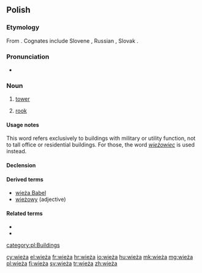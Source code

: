 ==Polish==

===Etymology===
From {{etyl|sla-pro|pl}} {{m|sla-pro|*věža}}. Cognates include Slovene {{term|veža||hallway|lang=sl}}, Russian {{term|вежа||caravan; tower|lang=ru}}, Slovak {{term|veža||tower|lang=sk}}.

===Pronunciation===
* {{audio|Pl-wieża.ogg|audio|lang=pl}}

===Noun===
{{pl-noun|f|dim=wieżyczka}}

# [[tower]]
# {{context|chess|lang=pl}} [[rook]]

====Usage notes====
This word refers exclusively to buildings with military or utility function, not to tall office or residential buildings. For those, the word ''[[wieżowiec]]'' is used instead.

====Declension====
{{pl-decl-noun-f|wie|ż}}

====Derived terms====
* [[wieża Babel]]
* [[wieżowy]] (adjective)

====Related terms====
* {{l|pl|wieżówka}}
* {{l|pl|wieżowiec}}

[[category:pl:Buildings]]

[[cy:wieża]]
[[el:wieża]]
[[fr:wieża]]
[[hr:wieża]]
[[io:wieża]]
[[hu:wieża]]
[[mk:wieża]]
[[mg:wieża]]
[[pl:wieża]]
[[fi:wieża]]
[[sv:wieża]]
[[tr:wieża]]
[[zh:wieża]]